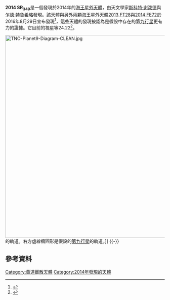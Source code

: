{{DISPLAYTITLE:{{mp|2014 SR|349}}}}
{{Infobox planet
| minorplanet        = yes
| background         = #FFFFC0 <!--default color, yellow-->
| name               = 2014 SR<sub>349</sub>
| symbol             = 
| image              = 
| image_alt          = 
| caption            = 
| discovery_ref      = 
| discoverer         = [[斯科特·谢泼德|斯科特·谢泼德]]與[[乍德·特魯希略|乍德·特魯希略]]
| discovered         = 2014年
| discovery_site     = 
| mp_name            = 2014 SR<sub>349</sub>
| mp_category        = <!--(Minor planet category)-->
| alt_names          = <!--(Alternative names)-->
| orbit_ref          = 
| epoch              = 2016年7月31日 ([[儒略日|JD]] 2457600.5)
| uncertainty        = 
| observation_arc    = 446日
| aphelion           = 47.50139275 AU
| perihelion         = 539.09051936 AU
| semimajor          = 293.29595606 AU
| eccentricity       = 0.83804280
| period             = 5,023.0500 年
| avg_speed          = <!--(Average orbital speed)-->
| inclination        = 17.98298054°
| asc_node           = 34.7664431819°
| mean_anomaly       = 357.342089885°
| mean_motion        = 0.00019622°/day
| arg_peri           = 341.523793168°
| p_orbit_ref        = <ref name="#1">...</ref>
| p_semimajor        = 
| p_eccentricity     = 
| p_inclination      = 
| p_mean_motion      = <!--(Proper orbital mean motion)-->
| perihelion_rate    = <!--(Proper perihelic precession rate)-->
| node_rate          = <!--(Proper nodal precession rate)-->
| satellites         = 
| moid               = 46.507 AU
| jupiter_moid       = 42.5599 AU
| physical_ref       = <ref name="#1"/>
| dimensions         = <!--(Uni/bi/tri-axial dimensions)-->
| mass               = 
| density            = 
| surface_grav       = <!--(Equatorial surface gravity)-->
| moment_of_inertia_factor = <!--(Moment of inertia factor)-->
| escape_velocity    = 
| sidereal_day       = 
| axial_tilt         = 
| pole_ecliptic_lat  = <!--(Pole ecliptic latitude)-->
| pole_ecliptic_lon  = <!--(Pole ecliptic longitude)-->
| albedo             = 
| spectral_type      = 
| abs_magnitude      = <!--(Absolute magnitude)-->
| single_temperature = 
}}

'''2014 SR<sub>349</sub>'''是一個發現於2014年的[[海王星外天體|海王星外天體]]，由天文學家[[斯科特·谢泼德|斯科特·谢泼德]]與[[乍德·特魯希略|乍德·特魯希略]]發現。該天體與另外兩顆海王星外天體[[2013_FT28|2013 FT28]]與[[2014_FE72|2014 FE72]]於2016年8月29日宣布發現<ref>{{cite web|title=Hunt for Planet 9 reveals extremely distant solar system objects|url=https://astronomynow.com/2016/08/30/hunt-for-planet-9-reveals-extremely-distant-solar-system-objects/|publisher={{link-en|當代天文學|Astronomy Now|Astronomy Now}}|date=August 29, 2016|accessdate=October 16, 2016|archive-date=2020-09-27|archive-url=https://web.archive.org/web/20200927144831/https://astronomynow.com/2016/08/30/hunt-for-planet-9-reveals-extremely-distant-solar-system-objects/|dead-url=no}}</ref>，這些天體的發現被認為是假設中存在的[[第九行星|第九行星]]更有力的證據。它目前的視星等24.22<ref>{{cite web|title=Asteroid 2014 SR349|url=http://theskylive.com/2014sr349-info|publisher=Theskylive|accessdate=October 16, 2016|archive-date=2020-10-25|archive-url=https://web.archive.org/web/20201025060109/https://theskylive.com/2014sr349-info|dead-url=no}}</ref>。

[[File:TNO-Planet9-Diagram-CLEAN.jpg|640px]]的軌道。右方虛線橢圓形是假設的[[第九行星|第九行星]]的軌道。]]
{{-}}
==參考資料==
{{reflist}}

[[Category:黃道離散天體|Category:黃道離散天體]]
[[Category:2014年發現的天體|Category:2014年發現的天體]]